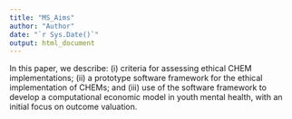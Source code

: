 ```yaml
---
title: "MS_Aims"
author: "Author"
date: "`r Sys.Date()`"
output: html_document
---
```


In this paper, we describe:
(i)	criteria for assessing ethical CHEM implementations;
(ii) a prototype software framework for the ethical implementation of CHEMs; and
(iii)	use of the software framework to develop a computational economic model in youth mental health, with an initial focus on outcome valuation. 

